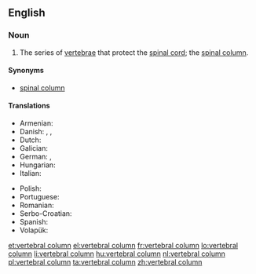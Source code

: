 ==English==

===Noun===
{{wikipedia}}
{{en-noun|head=[[vertebral]] [[column]]}}

# {{skeleton}} The series of [[vertebra]]e that protect the [[spinal cord]]; the [[spinal column]].

====Synonyms====
* [[spinal column]]

====Translations====
{{trans-top|vertebral column}}
* Armenian: {{t-|hy|ողնաշար|tr=oġnašar}}
* Danish: {{t-|da|hvirvelsøjle|c}}, {{t-|da|rygrad|c}}, {{t+|da|rygsøjle|c}}
* Dutch: {{t+|nl|wervelkolom|m}}
* Galician: {{t+|gl|columna vertebral|f}}
* German: {{t+|de|Wirbelsäule|f}}, {{t+|de|Rückgrat|n}}
* Hungarian: {{t+|hu|gerincoszlop}}
* Italian: {{t-|it|colonna vertebrale|f}}
{{trans-mid}}
* Polish: {{t+|pl|kręgosłup|m}}
* Portuguese: {{t|pt|coluna vertebral|f}}
* Romanian: {{t-|ro|coloană vertebrală|f}}
* Serbo-Croatian: {{t-|sh|kralježnica|f}}
* Spanish: {{t+|es|columna vertebral|f}}
* Volapük: {{t+|vo|bäkabom}}
{{trans-bottom}}

[[et:vertebral column]]
[[el:vertebral column]]
[[fr:vertebral column]]
[[lo:vertebral column]]
[[li:vertebral column]]
[[hu:vertebral column]]
[[nl:vertebral column]]
[[pl:vertebral column]]
[[ta:vertebral column]]
[[zh:vertebral column]]